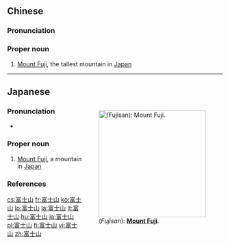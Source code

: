 ==Chinese==
{{zh-forms|type=21}}
{{wikipedia|lang=zh}}

===Pronunciation===
{{zh-pron
|m=Fùshìshān
|c=fu3 si6 saan1
|cat=pn
}}

===Proper noun===
{{zh-proper noun}}

# [[Mount Fuji]], the tallest mountain in [[Japan]]

----

==Japanese==
<div style="float:right;">
{{wikipedia|lang=ja}}
{{wikipedia|Mount Fuji}}
[[File:Mt.Fuji from misaka pass 4.jpg|thumb|250px|{{lang|ja|富士山}} (''Fujisan''): '''[[Mount Fuji]]'''.]]
</div>
{{ja-kanjitab|ふ|じ|さん|yomi=o}}

===Pronunciation===
* {{ja-pron|ふじさん|acc=1|acc_ref=NHK}}

===Proper noun===
{{ja-pos|proper|ふじさん}}

# [[Mount Fuji]], a mountain in [[Japan]]

===References===
<references/>

[[cs:富士山]]
[[fr:富士山]]
[[ko:富士山]]
[[lo:富士山]]
[[la:富士山]]
[[lt:富士山]]
[[hu:富士山]]
[[ja:富士山]]
[[pl:富士山]]
[[fi:富士山]]
[[vi:富士山]]
[[zh:富士山]]